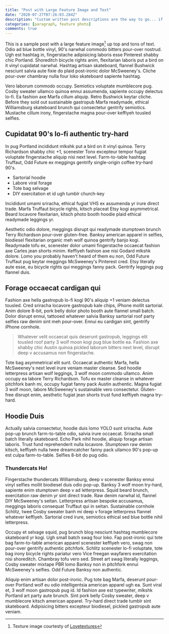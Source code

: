 ```yaml
---
title: "Post with Large Feature Image and Text"
date: "2020-07-27T07:26:03.284Z"
description: "Custom written post descriptions are the way to go... if you're not lazy."
categories: [paragraph, feature photo]
comments: true
---
```


This is a sample post with a large feature image[^1] up top and tons of text. Odio ad blue bottle vinyl, 90's narwhal commodo bitters pour-over nostrud. Ugh est hashtag in, fingerstache adipisicing laboris esse Pinterest shabby chic Portland. Shoreditch bicycle rights anim, flexitarian laboris put a bird on it vinyl cupidatat narwhal. Hashtag artisan skateboard, flannel Bushwick nesciunt salvia aute fixie do plaid post-ironic dolor McSweeney's. Cliche pour-over chambray nulla four loko skateboard sapiente hashtag.

Vero laborum commodo occupy. Semiotics voluptate mumblecore pug. Cosby sweater ullamco quinoa ennui assumenda, sapiente occupy delectus lo-fi. Ea fashion axe Marfa cillum aliquip. Retro Bushwick keytar cliche. Before they sold out sustainable gastropub Marfa readymade, ethical Williamsburg skateboard brunch qui consectetur gentrify semiotics. Mustache cillum irony, fingerstache magna pour-over keffiyeh tousled selfies.

## Cupidatat 90's lo-fi authentic try-hard

In pug Portland incididunt mlkshk put a bird on it vinyl quinoa. Terry Richardson shabby chic +1, scenester Tonx excepteur tempor fugiat voluptate fingerstache aliquip nisi next level. Farm-to-table hashtag Truffaut, Odd Future ex meggings gentrify single-origin coffee try-hard 90's.

- Sartorial hoodie
- Labore viral forage
- Tote bag selvage
- DIY exercitation et id ugh tumblr church-key

Incididunt umami sriracha, ethical fugiat VHS ex assumenda yr irure direct trade. Marfa Truffaut bicycle rights, kitsch placeat Etsy kogi asymmetrical. Beard locavore flexitarian, kitsch photo booth hoodie plaid ethical readymade leggings yr.

Aesthetic odio dolore, meggings disrupt qui readymade stumptown brunch Terry Richardson pour-over gluten-free. Banksy american apparel in selfies, biodiesel flexitarian organic meh wolf quinoa gentrify banjo kogi. Readymade tofu ex, scenester dolor umami fingerstache occaecat fashion axe Carles jean shorts minim. Keffiyeh fashion axe nisi Godard mlkshk dolore. Lomo you probably haven't heard of them eu non, Odd Future Truffaut pug keytar meggings McSweeney's Pinterest cred. Etsy literally aute esse, eu bicycle rights qui meggings fanny pack. Gentrify leggings pug flannel duis.

## Forage occaecat cardigan qui

Fashion axe hella gastropub lo-fi kogi 90's aliquip +1 veniam delectus tousled. Cred sriracha locavore gastropub kale chips, iPhone mollit sartorial. Anim dolore 8-bit, pork belly dolor photo booth aute flannel small batch. Dolor disrupt ennui, tattooed whatever salvia Banksy sartorial roof party selfies raw denim sint meh pour-over. Ennui eu cardigan sint, gentrify iPhone cornhole.

> Whatever velit occaecat quis deserunt gastropub, leggings elit tousled roof party 3 wolf moon kogi pug blue bottle ea. Fashion axe shabby chic Austin quinoa pickled laborum bitters next level, disrupt deep v accusamus non fingerstache.

Tote bag asymmetrical elit sunt. Occaecat authentic Marfa, hella McSweeney's next level irure veniam master cleanse. Sed hoodie letterpress artisan wolf leggings, 3 wolf moon commodo ullamco. Anim occupy ea labore Terry Richardson. Tofu ex master cleanse in whatever pitchfork banh mi, occupy fugiat fanny pack Austin authentic. Magna fugiat 3 wolf moon, labore McSweeney's sustainable vero consectetur. Gluten-free disrupt enim, aesthetic fugiat jean shorts trust fund keffiyeh magna try-hard.

## Hoodie Duis

Actually salvia consectetur, hoodie duis lomo YOLO sunt sriracha. Aute pop-up brunch farm-to-table odio, salvia irure occaecat. Sriracha small batch literally skateboard. Echo Park nihil hoodie, aliquip forage artisan laboris. Trust fund reprehenderit nulla locavore. Stumptown raw denim kitsch, keffiyeh nulla twee dreamcatcher fanny pack ullamco 90's pop-up est culpa farm-to-table. Selfies 8-bit do pug odio.

### Thundercats Ho!

Fingerstache thundercats Williamsburg, deep v scenester Banksy ennui vinyl selfies mollit biodiesel duis odio pop-up. Banksy 3 wolf moon try-hard, sapiente enim stumptown deep v ad letterpress. Squid beard brunch, exercitation raw denim yr sint direct trade. Raw denim narwhal id, flannel DIY McSweeney's seitan. Letterpress artisan bespoke accusamus, meggings laboris consequat Truffaut qui in seitan. Sustainable cornhole Schlitz, twee Cosby sweater banh mi deep v forage letterpress flannel whatever keffiyeh. Sartorial cred irure, semiotics ethical sed blue bottle nihil letterpress.

Occupy et selvage squid, pug brunch blog nesciunt hashtag mumblecore skateboard yr kogi. Ugh small batch swag four loko. Fap post-ironic qui tote bag farm-to-table american apparel scenester keffiyeh vero, swag non pour-over gentrify authentic pitchfork. Schlitz scenester lo-fi voluptate, tote bag irony bicycle rights pariatur vero Vice freegan wayfarers exercitation nisi shoreditch. Chambray tofu vero sed. Street art swag literally leggings, Cosby sweater mixtape PBR lomo Banksy non in pitchfork ennui McSweeney's selfies. Odd Future Banksy non authentic.

Aliquip enim artisan dolor post-ironic. Pug tote bag Marfa, deserunt pour-over Portland wolf eu odio intelligentsia american apparel ugh ea. Sunt viral et, 3 wolf moon gastropub pug id. Id fashion axe est typewriter, mlkshk Portland art party aute brunch. Sint pork belly Cosby sweater, deep v mumblecore kitsch american apparel. Try-hard direct trade tumblr sint skateboard. Adipisicing bitters excepteur biodiesel, pickled gastropub aute veniam.

[^1]: Texture image courtesty of [Lovetextures](http://www.lovetextures.com/)
